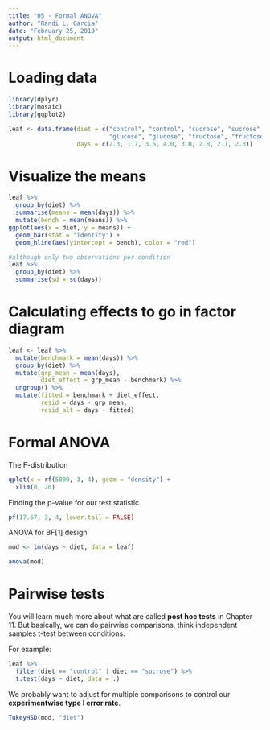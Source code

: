 ```yaml
---
title: "05 - Formal ANOVA"
author: "Randi L. Garcia"
date: "February 25, 2019"
output: html_document
---
```


# Loading data

```r
library(dplyr)
library(mosaic)
library(ggplot2)

leaf <- data.frame(diet = c("control", "control", "sucrose", "sucrose", 
                            "glucose", "glucose", "fructose", "fructose"), 
                   days = c(2.3, 1.7, 3.6, 4.0, 3.0, 2.8, 2.1, 2.3))
```

# Visualize the means

```r
leaf %>%
  group_by(diet) %>%
  summarise(means = mean(days)) %>%
  mutate(bench = mean(means)) %>%
ggplot(aes(x = diet, y = means)) +
  geom_bar(stat = "identity") +
  geom_hline(aes(yintercept = bench), color = "red") 
```

```r
#although only two observations per condition
leaf %>%
  group_by(diet) %>%
  summarise(sd = sd(days))
```


# Calculating effects to go in factor diagram

```r
leaf <- leaf %>%
  mutate(benchmark = mean(days)) %>%
  group_by(diet) %>%
  mutate(grp_mean = mean(days),
         diet_effect = grp_mean - benchmark) %>%
  ungroup() %>%
  mutate(fitted = benchmark + diet_effect,
         resid = days - grp_mean,
         resid_alt = days - fitted)
```

# Formal ANOVA

The F-distribution

```r
qplot(x = rf(5000, 3, 4), geom = "density") +
  xlim(0, 20)
```

Finding the p-value for our test statistic

```r
pf(17.67, 3, 4, lower.tail = FALSE)
```

ANOVA for BF[1] design

```r
mod <- lm(days ~ diet, data = leaf)

anova(mod)
```

# Pairwise tests

You will learn much more about what are called **post hoc tests** in Chapter 11. But basically, we can do pairwise comparisons, think independent samples t-test between conditions.

For example:

```r
leaf %>%
  filter(diet == "control" | diet == "sucrose") %>%
  t.test(days ~ diet, data = .)
```

We probably want to adjust for multiple comparisons to control our **experimentwise type I error rate**. 

```r
TukeyHSD(mod, "diet")
```





